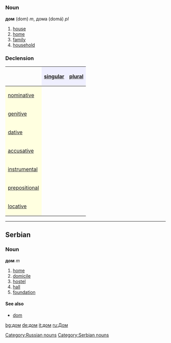 =={{ru}}==
[[Category:Russian nouns]]
=== Noun ===
'''дом''' (dom) ''m'', дома (domá) ''pl''

# [[house]]
# [[home]]
# [[family]]
# [[household]]

===Declension===
{| border="1" cellpadding="4" cellspacing="0"
!
! style="background-color: #EFEFFF" align="center"|[[singular]]
! style="background-color: #EFEFFF" align="center"|[[plural]]
|-
! style="background-color: #FFFFE0" align="left"|[[nominative case|nominative]]
| align="center"|{{Unicode|дом}}
| align="center"|{{Unicode|дома́}}
|-
! style="background-color: #FFFFE0" align="left"|[[genitive case|genitive]]
| align="center"|{{Unicode|до́ма, до́му}}
| align="center"|{{Unicode|домо́в}}
|-
! style="background-color: #FFFFE0" align="left"|[[dative case|dative]]
| align="center"|{{Unicode|до́му}}
| align="center"|{{Unicode|дома́м}}
|-
! style="background-color: #FFFFE0" align="left"|[[accusative case|accusative]]
| align="center"|{{Unicode|дом}}
| align="center"|{{Unicode|дома́}}
|-
! style="background-color: #FFFFE0" align="left"|[[instrumental case|instrumental]]
| align="center"|{{Unicode|до́мом}}
| align="center"|{{Unicode|дома́ми}}
|-
! style="background-color: #FFFFE0" align="left"|[[prepositional case|prepositional]]
| align="center"|{{Unicode|о до́ме}}
| align="center"|{{Unicode|о дома́х}}
|-
! style="background-color: #FFFFE0" align="left"|[[locative case|locative]]
| align="center"|{{Unicode|в, на до́ме, дому́}}
| align="center"|{{Unicode|в, на дома́х}}
|}


----

==Serbian==
===Noun===
'''дом''' ''m''
#[[home]]
#[[domicile]]
#[[hostel]]
#[[hall]]
#[[foundation]]
====See also====
*[[dom]]
[[Category:Serbian nouns]]

[[bg:дом]]
[[de:дом]]
[[it:дом]]
[[ru:Дом]]